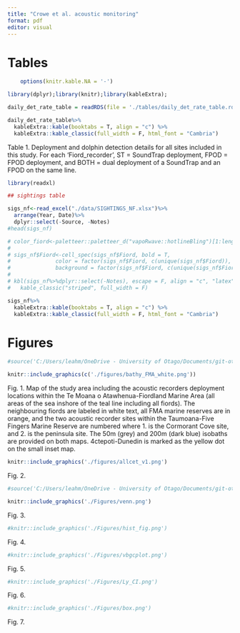 ```yaml
---
title: "Crowe et al. acoustic monitoring"
format: pdf
editor: visual
---
```


# Tables

```r
    options(knitr.kable.NA = '-')

```


```r
library(dplyr);library(knitr);library(kableExtra);

daily_det_rate_table = readRDS(file = './tables/daily_det_rate_table.rds')

daily_det_rate_table%>%
  kableExtra::kable(booktabs = T, align = "c") %>%
  kableExtra::kable_classic(full_width = F, html_font = "Cambria")

```

Table 1. Deployment and dolphin detection details for all sites included in this study. For each 'Fiord_recorder', ST = SoundTrap deployment, FPOD = FPOD deployment, and BOTH = dual deployment of a SoundTrap and an FPOD on the same line. 

\newpage

```r
library(readxl)

## sightings table

sigs_nf<-read_excel("./data/SIGHTINGS_NF.xlsx")%>%
  arrange(Year, Date)%>%
  dplyr::select(-Source, -Notes)
#head(sigs_nf)

# color_fiord<-paletteer::paletteer_d("vapoRwave::hotlineBling")[1:length(unique(sigs_nf$Fiord))]
# 
# sigs_nf$Fiord<-cell_spec(sigs_nf$Fiord, bold = T, 
#              color = factor(sigs_nf$Fiord, c(unique(sigs_nf$Fiord)), c(rep("white",6),"black")),
#              background = factor(sigs_nf$Fiord, c(unique(sigs_nf$Fiord)), c(color_fiord)))
# 
# kbl(sigs_nf%>%dplyr::select(-Notes), escape = F, align = "c", "latex") %>%
#   kable_classic("striped", full_width = F)

sigs_nf%>%
  kableExtra::kable(booktabs = T, align = "c") %>%
  kableExtra::kable_classic(full_width = F, html_font = "Cambria")

```

\newpage

# Figures

```r
#source('C:/Users/leahm/OneDrive - University of Otago/Documents/git-otago/Fiordland_acoustic_monitoring/scripts/deployment_map_ms.R', local = TRUE, verbose = F)$value

knitr::include_graphics(c('./figures/bathy_FMA_white.png'))

```

Fig. 1. Map of the study area including the acoustic recorders deployment locations within the Te Moana o Atawhenua-Fiordland Marine Area (all areas of the sea inshore of the teal line including all fiords). The neighbouring fiords are labeled in white text, all FMA marine reserves are in orange, and the two acoustic recorder sites within the Taumoana-Five Fingers Marine Reserve are numbered where 1. is the Cormorant Cove site, and 2. is the peninsula site. The 50m (grey) and 200m (dark blue) isobaths are provided on both maps. \u14ctepoti-Dunedin is marked as the yellow dot on the small inset map.

```r
knitr::include_graphics('./figures/allcet_v1.png')
```

Fig. 2.

```r
#source('C:/Users/leahm/OneDrive - University of Otago/Documents/git-otago/Fiordland_acoustic_monitoring/scripts/sightings_venn.R', local = TRUE, verbose = F)$value

knitr::include_graphics('./Figures/venn.png')
```

Fig. 3.

```r
#knitr::include_graphics('./Figures/hist_fig.png')
```

Fig. 4.

```r
#knitr::include_graphics('./Figures/vbgcplot.png')
```

Fig. 5.

```r
#knitr::include_graphics('./Figures/Ly_CI.png')
```

Fig. 6.

```r
#knitr::include_graphics('./Figures/box.png')
```

Fig. 7.
